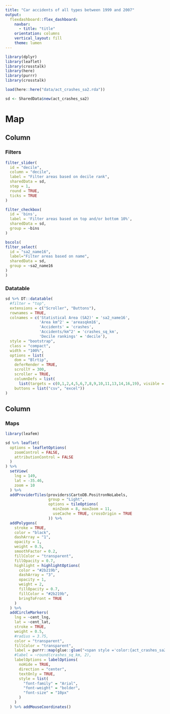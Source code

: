 ```yaml
---
title: "Car accidents of all types between 1999 and 2007"
output:
  flexdashboard::flex_dashboard:
    navbar:
      - title: "title"
    orientation: columns
    vertical_layout: fill
    theme: lumen
---
```


```r
library(dplyr)
library(leaflet)
library(crosstalk)
library(here)
library(purrr)
library(crosstalk)

load(here::here("data/act_crashes_sa2.rda"))

sd <- SharedData$new(act_crashes_sa2)
```

Map {data-icon="fa-globe-asia"}
=====================================

Column {data-height=2}
-------------------------------------

### Filters

```r

filter_slider(
  id = "decile",
  column = "decile",
  label = "Filter areas based on decile rank",
  sharedData = sd,
  step = 1,
  round = TRUE,
  ticks = TRUE
)

filter_checkbox(
  id = 'bins',
  label = 'Filter areas based on top and/or bottom 10%',
  sharedData = sd,
  group = ~bins
)
```

```r
bscols(
filter_select(
  id = "sa2_name16",
  label="Filter areas based on name",
  sharedData = sd,
  group = ~sa2_name16
)
)
```

### Datatable

```r

sd %>% DT::datatable(
  #filter = "top",
  extensions = c("Scroller", "Buttons"),
  rownames = TRUE,
  colnames = c('Statistical Area (SA2)' = 'sa2_name16',
               'Area km^2' = 'areasqkm16',
               'Accidents' = 'crashes',
               'Accidents/km^2' = 'crashes_sq_km',
               'Decile rankings' = 'decile'),
  style = "bootstrap",
  class = "compact",
  width = "100%",
  options = list(
    dom = "Blrtip",
    deferRender = TRUE,
    scrollY = 300,
    scroller = TRUE,
    columnDefs = list(
      list(targets = c(0,1,2,4,5,6,7,8,9,10,11,13,14,16,19), visible = FALSE)),
    buttons = list("csv", "excel"))
)


```

Column {data-width=600}
-------------------------------------

### Maps

```r

library(leafem)

sd %>% leaflet(
  options = leafletOptions(
    zoomControl = FALSE,
    attributionControl = FALSE
  )
) %>% 
  setView(
    lng = 149,
    lat = -35.46,
    zoom = 10
  ) %>% 
  addProviderTiles(providers$CartoDB.PositronNoLabels,
                   group = "Light",
                   options = tileOptions(
                     minZoom = 8, maxZoom = 11,
                     useCache = TRUE, crossOrigin = TRUE
                   )) %>% 
  addPolygons(
    stroke = TRUE,
    color = "black",
    dashArray = "1",
    opacity = 1,
    weight = 0.5, 
    smoothFactor = 0.2,
    fillColor = "transparent",
    fillOpacity = 0.7,
    highlight = highlightOptions(
      color = "#2b219b",
      dashArray = "3",
      opacity = 1,
      weight = 2,
      fillOpacity = 0.7,
      fillColor = "#2b219b",
      bringToFront = TRUE
    )
  ) %>% 
  addCircleMarkers(
    lng = ~cent_lng,
    lat = ~cent_lat,
    stroke = TRUE,
    weight = 0.5,
    #radius = 3.75,
    color = "transparent",
    fillColor = "transparent",
    label = purrr::map(glue::glue("<span style ='color:{act_crashes_sa2$color}'>{act_crashes_sa2$crashes_sq_km}<span>"), htmltools::HTML),
    #label = ~round(crashes_sq_km, 2),
    labelOptions = labelOptions(
      noHide = TRUE,
      direction = "center",
      textOnly = TRUE,
      style = list(
        "font-family" = "Arial",
        "font-weight" = "bolder",
        "font-size" = "10px"
      )
    )
  ) %>% addMouseCoordinates()
  
  
```






